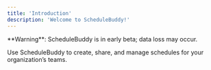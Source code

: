 ```yaml
---
title: 'Introduction'
description: 'Welcome to ScheduleBuddy!'
---
```


<Info>
  **Warning**: ScheduleBuddy is in early beta; data loss may occur.
</Info>

Use ScheduleBuddy to create, share, and manage schedules for your organization’s teams.